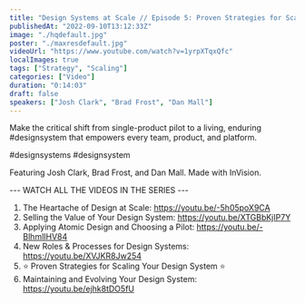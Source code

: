 ```yaml
---
title: "Design Systems at Scale // Episode 5: Proven Strategies for Scaling Your Design System"
publishedAt: "2022-09-10T13:12:33Z"
image: "./hqdefault.jpg"
poster: "./maxresdefault.jpg"
videoUrl: "https://www.youtube.com/watch?v=1yrpXTqxQfc"
localImages: true
tags: ["Strategy", "Scaling"]
categories: ["Video"]
duration: "0:14:03"
draft: false
speakers: ["Josh Clark", "Brad Frost", "Dan Mall"]
---
```


Make the critical shift from single-product pilot to a living, enduring #designsystem that empowers every team, product, and platform.

#designsystems #designsystem

Featuring Josh Clark, Brad Frost, and Dan Mall. Made with InVision.

--- WATCH ALL THE VIDEOS IN THE SERIES ---

1. The Heartache of Design at Scale: https://youtu.be/-5h05poX9CA
2. Selling the Value of Your Design System: https://youtu.be/XTGBbKjIP7Y
3. Applying Atomic Design and Choosing a Pilot: https://youtu.be/-BlhmlIHV84
4. New Roles & Processes for Design Systems: https://youtu.be/XVJKR8Jw254
5. ⭐️ Proven Strategies for Scaling Your Design System ⭐️
6. Maintaining and Evolving Your Design System: https://youtu.be/ejhk8tDO5fU
